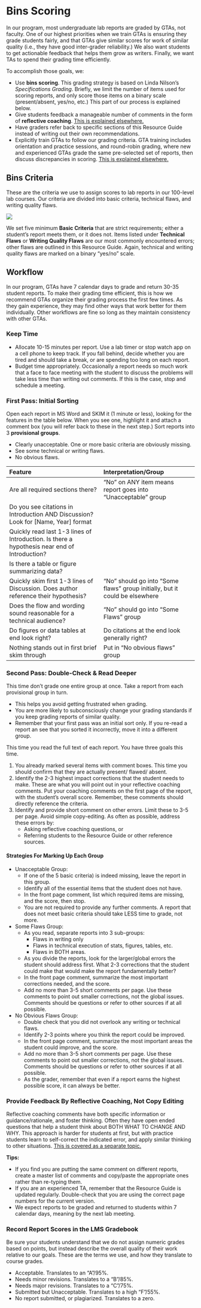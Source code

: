 # Bins Scoring {#binsscore705}

In our program, most undergraduate lab reports are graded by GTAs, not faculty. One of our highest priorities when we train GTAs is ensuring they grade students fairly, and that GTAs give similar scores for work of similar quality (i.e., they have good inter-grader reliability.) We also want students to get actionable feedback that helps them grow as writers. Finally, we want TAs to spend their grading time efficiently. 

To accomplish those goals, we:

* Use __bins scoring__. This grading strategy is based on Linda Nilson's _Specifications Grading_. Briefly, we limit the number of items used for scoring reports, and only score those items on a binary scale (present/absent, yes/no, etc.)  This part of our process is explained below.
* Give students feedback a manageable number of comments in the form of __reflective coaching__. [This is explained elsewhere.](#commenting710)
* Have graders refer back to specific sections of this Resource Guide instead of writing out their own recommendations.
* Explicitly train GTAs to follow our grading criteria. GTA training includes orientation and practice sessions, and round-robin grading, where new and experienced GTAs grade the same pre-selected set of reports, then discuss discrepancies in scoring. [This is explained elsewhere.](#commenting710)



## Bins Criteria
These are the criteria we use to assign scores to lab reports in our 100-level lab courses. Our criteria are divided into basic criteria, technical flaws, and writing quality flaws.

![](images/Report-criteria.png)


We set five minimum __Basic Criteria__ that are strict requirements; either a student’s report meets them, or it does not. Items listed under __Technical Flaws__ or __Writing Quality Flaws__ are our most commonly encountered errors; other flaws are outlined in this Resource Guide. Again, technical and writing quality flaws are marked on a binary "yes/no" scale.


## Workflow

In our program, GTAs have 7 calendar days to grade and return 30-35 student reports. To make their grading time efficient, this is how we recommend GTAs organize their grading process the first few times. As they gain experience, they may find other ways that work better for them individually. Other workflows are fine so long as they maintain consistency with other GTAs. 


### Keep Time {-}

* Allocate 10-15 minutes per report. Use a lab timer or stop watch app on a cell phone to keep track. If you fall behind, decide whether you are tired and should take a break, or are spending too long on each report. 
* Budget time appropriately. Occasionally a report needs so much work that a face to face meeting with the student to discuss the problems will take less time than writing out comments. If this is the case, stop and schedule a meeting.


### First Pass: Initial Sorting {-}

Open each report in MS Word and SKIM it (1 minute or less), looking for the features in the table below. When you see one, highlight it and attach a comment box (you will refer back to these in the next step.) Sort reports into 3 __provisional groups__.

* Clearly unacceptable. One or more basic criteria are obviously missing.
* See some technical or writing flaws. 
* No obvious flaws.

|Feature|Interpretation/Group|
|:--|:--|
|Are all required sections there?|“No” on ANY item means report goes into “Unacceptable” group|
|Do you see citations in Introduction AND Discussion? Look for [Name, Year] format| |
|Quickly read last 1-3 lines of Introduction. Is there a hypothesis near end of Introduction?| |
|Is there a table or figure summarizing data?| |
|Quickly skim first 1-3 lines of Discussion. Does author reference their hypothesis?|“No” should go into “Some flaws” group initially, but it could be elsewhere|
|Does the flow and wording sound reasonable for a technical audience?|“No” should go into “Some Flaws” group|
|Do figures or data tables at end look right?|Do citations at the end look generally right?|Present, but you see errors means report goes in “Some flaws” group.|
|Nothing stands out in first brief skim through|Put in “No obvious flaws” group|


### Second Pass: Double-Check & Read Deeper

This time don’t grade one entire group at once. Take a report from each provisional group in turn. 

* This helps you avoid getting frustrated when grading. 
* You are more likely to subconsciously change your grading standards if you keep grading reports of similar quality.
* Remember that your first pass was an initial sort only. If you re-read a report an see that you sorted it incorrectly, move it into a different group.

This time you read the full text of each report. You have three goals this time. 

1. You already marked several items with comment boxes. This time you should confirm that they are actually present/ flawed/ absent. 
2. Identify the 2-3 highest impact corrections that the student needs to make. These are what you will point out in your reflective coaching comments. Put your coaching comments on the first page of the report, with the student’s overall score. Remember, these comments should directly reference the criteria.
3. Identify and provide short comment on other errors. Limit these to 3-5 per page. Avoid simple copy-editing. As often as possible, address these errors by:
    + Asking reflective coaching questions, or 
    + Referring students to the Resource Guide or other reference sources.


#### Strategies For Marking Up Each Group

* Unacceptable Group: 
    + If one of the 5 basic criteria) is indeed missing, leave the report in this group. 
    + Identify all of the essential items that the student does not have.
    + In the front page comment, list which required items are missing, and the score, then stop.
    + You are not required to provide any further comments. A report that does not meet basic criteria should take LESS time to grade, not more.

* Some Flaws Group: 
    + As you read, separate reports into 3 sub-groups:
        - Flaws in writing only
        - Flaws in technical execution of stats, figures, tables, etc.
        - Flaws in BOTH areas. 
    + As you divide the reports, look for the larger/global errors the student should address first. What 2-3 corrections that the student could make that would make the report fundamentally better?
    + In the front page comment, summarize the most important corrections needed, and the score.
    + Add no more than 3-5 short comments per page. Use these comments to point out smaller corrections, not the global issues. Comments should be questions or refer to other sources if at all possible.

* No Obvious Flaws Group:
    + Double check that you did not overlook any writing or technical flaws.
    + Identify 2-3 points where you think the report could be improved. 
    + In the front page comment, summarize the most important areas the student could improve, and the score.
    + Add no more than 3-5 short comments per page. Use these comments to point out smaller corrections, not the global issues. Comments should be questions or refer to other sources if at all possible.
    + As the grader, remember that even if a report earns the highest possible score, it can always be better. 


### Provide Feedback By Reflective Coaching, Not Copy Editing 

Reflective coaching comments have both specific information or guidance/rationale, and foster thinking. Often they have open ended questions that help a student think about BOTH WHAT TO CHANGE AND WHY. This approach is harder for students at first, but with practice students learn to self-correct the indicated error, and apply similar thinking to other situations. [This is covered as a separate topic.](#commenting710)

__Tips:__

* If you find you are putting the same comment on different reports, create a master list of comments and copy/paste the appropriate ones rather than re-typing them.
* If you are an experienced TA, remember that the Resource Guide is updated regularly. Double-check that you are using the correct page numbers for the current version.
* We expect reports to be graded and returned to students within 7 calendar days, meaning by the next lab meeting.


### Record Report Scores in the LMS Gradebook

Be sure your students understand that we do not assign numeric grades based on points, but instead describe the overall quality of their work relative to our goals. These are the terms we use, and how they translate to course grades.

* Acceptable. Translates to an “A”/95%.
* Needs minor revisions. Translates to a “B”/85%.
* Needs major revisions. Translates to a “C”/75%.
* Submitted but Unacceptable. Translates to a high “F”/55%.
* No report submitted, or plagiarized. Translates to a zero.


